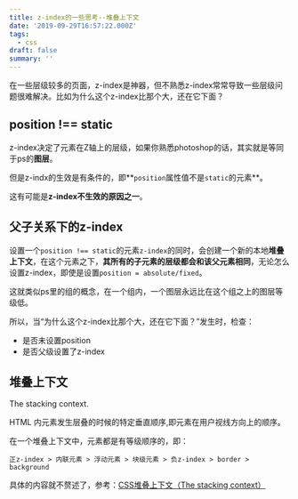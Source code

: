```yaml
---
title: z-index的一些思考--堆叠上下文
date: '2019-09-29T16:57:22.000Z'
tags:
  - css
draft: false
summary: ''
---
```


在一些层级较多的页面，z-index是神器，但不熟悉z-index常常导致一些层级问题很难解决。比如为什么这个z-index比那个大，还在它下面？



## position !== static

z-index决定了元素在Z轴上的层级，如果你熟悉photoshop的话，其实就是等同于ps的**图层**。

但是z-indx的生效是有条件的，即**`position`属性值不是`static`的元素**。

这有可能是**z-index不生效的原因之一**。

## 父子关系下的z-index

设置一个`position !== static`的元素`z-index`的同时，会创建一个新的本地**堆叠上下文**，在这个元素之下，**其所有的子元素的层级都会和该父元素相同**，无论怎么设置z-index，即使是设置`position = absolute/fixed`。

这就类似ps里的组的概念，在一个组内，一个图层永远比在这个组之上的图层等级低。

所以，当“为什么这个z-index比那个大，还在它下面？”发生时，检查：

- 是否未设置position
- 是否父级设置了z-index

## 堆叠上下文

The stacking context.

HTML 内元素发生层叠的时候的特定垂直顺序,即元素在用户视线方向上的顺序。

在一个堆叠上下文中，元素都是有等级顺序的，即：

`正z-index > 内联元素 > 浮动元素 > 块级元素 > 负z-index > border > background`

具体的内容就不赘述了，参考：[CSS堆叠上下文（The stacking context）](https://www.jianshu.com/p/2bc43e9680bc)


